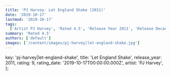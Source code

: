 ```yaml
---
title: 'PJ Harvey: Let England Shake (2011)'
date: '2019-10-17'
lastmod: '2019-10-17'
tags:
  ['Artist PJ Harvey', 'Rated 4.5', 'Release Year 2011', 'Release Decade 2010']
summary: 'Rated 4.5'
authors: ['default']
images: ['/content/images/pj-harvey|let-england-shake.jpg']
---
```


  key: 'pj-harvey|let-england-shake',
  title: 'Let England Shake',
  release_year: 2011,
  rating: 9,
  rating_date: '2019-10-17T00:00:00.000Z',
  artist: 'PJ Harvey',
};

<MusicRating data={data} />
